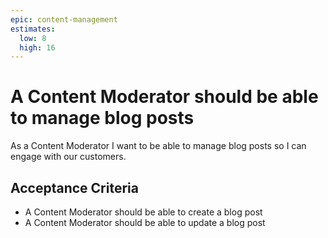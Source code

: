 ```yaml
---
epic: content-management
estimates:
  low: 8
  high: 16
---
```


# A Content Moderator should be able to manage blog posts

As a Content Moderator I want to be able to manage blog posts so I can engage with our customers.

## Acceptance Criteria

- A Content Moderator should be able to create a blog post
- A Content Moderator should be able to update a blog post
